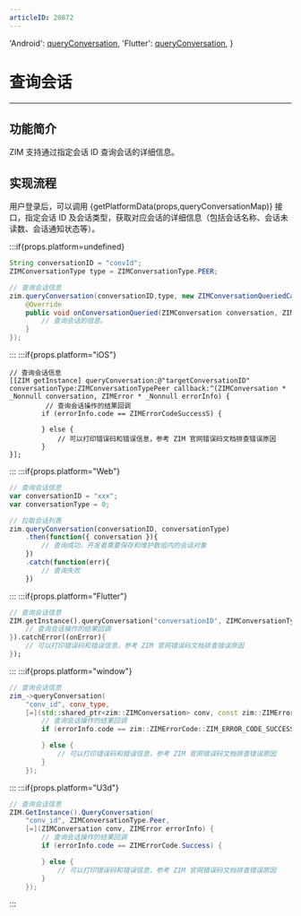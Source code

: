 ```yaml
---
articleID: 20872
---
```



  'Android': <a href='@queryConversation' target='_blank'>queryConversation</a>,
  'Flutter': <a href='https://pub.dev/documentation/zego_zim/latest/zego_zim/ZIM/queryConversation.html' target='_blank'>queryConversation</a>,
}



# 查询会话

- - -

## 功能简介

ZIM 支持通过指定会话 ID 查询会话的详细信息。

## 实现流程

用户登录后，可以调用 {getPlatformData(props,queryConversationMap)} 接口，指定会话 ID 及会话类型，获取对应会话的详细信息（包括会话名称、会话未读数、会话通知状态等）。

:::if{props.platform=undefined}
```java
String conversationID = "convId";
ZIMConversationType type = ZIMConversationType.PEER;

// 查询会话信息
zim.queryConversation(conversationID,type, new ZIMConversationQueriedCallback() {
    @Override
    public void onConversationQueried(ZIMConversation conversation, ZIMError errorInfo) {
        // 查询会话的信息。
    }
});

```

:::
:::if{props.platform="iOS"}
```objc
// 查询会话信息
[[ZIM getInstance] queryConversation:@"targetConversationID" conversationType:ZIMConversationTypePeer callback:^(ZIMConversation * _Nonnull conversation, ZIMError * _Nonnull errorInfo) {
         // 查询会话操作的结果回调
        if (errorInfo.code == ZIMErrorCodeSuccessS) {
            
        } else {
            // 可以打印错误码和错误信息，参考 ZIM 官网错误码文档排查错误原因
        }
}];

```
:::
:::if{props.platform="Web"}
```javascript
// 查询会话信息
var conversationID = "xxx";
var conversationType = 0;

// 拉取会话列表
zim.queryConversation(conversationID, conversationType)
    .then(function({ conversation }){
        // 查询成功，开发者需要保存和维护数组内的会话对象
    })
    .catch(function(err){
        // 查询失败
    })
```
:::
:::if{props.platform="Flutter"}
```dart
// 查询会话信息
ZIM.getInstance().queryConversation("conversationID", ZIMConversationType.peer).then((value){
    // 查询会话操作的结果回调
}).catchError((onError){
    // 可以打印错误码和错误信息，参考 ZIM 官网错误码文档排查错误原因
});
```
:::
:::if{props.platform="window"}
```cpp
// 查询会话信息
zim_->queryConversation(
    "conv_id", conv_type,
    [=](std::shared_ptr<zim::ZIMConversation> conv, const zim::ZIMError &errorInfo) {
        // 查询会话操作的结果回调
        if (errorInfo.code == zim::ZIMErrorCode::ZIM_ERROR_CODE_SUCCESS) {

        } else {
            // 可以打印错误码和错误信息，参考 ZIM 官网错误码文档排查错误原因
        }
    });
```
:::
:::if{props.platform="U3d"}
```cs
// 查询会话信息
ZIM.GetInstance().QueryConversation(
    "conv_id", ZIMConversationType.Peer,
    [=](ZIMConversation conv, ZIMError errorInfo) {
        // 查询会话操作的结果回调
        if (errorInfo.code == ZIMErrorCode.Success) {

        } else {
            // 可以打印错误码和错误信息，参考 ZIM 官网错误码文档排查错误原因
        }
    });
```
:::
